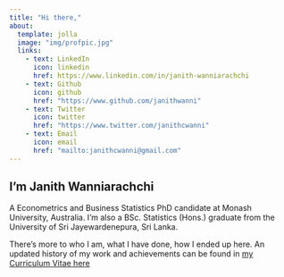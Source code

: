 ```yaml
---
title: "Hi there,"
about:
  template: jolla
  image: "img/profpic.jpg"  
  links:
    - text: LinkedIn
      icon: linkedin
      href: https://www.linkedin.com/in/janith-wanniarachchi
    - text: Github
      icon: github
      href: "https://www.github.com/janithwanni"
    - text: Twitter
      icon: twitter
      href: "https://www.twitter.com/janithcwanni"
    - text: Email
      icon: email
      href: "mailto:janithcwanni@gmail.com"
---
```

 
## I'm Janith Wanniarachchi

A Econometrics and Business Statistics PhD candidate at Monash University, Australia. I'm also a BSc. Statistics (Hons.) graduate from the University of Sri Jayewardenepura, Sri Lanka. 

There's more to who I am, what I have done, how I ended up here. An updated history of my work and achievements can be found in [my Curriculum Vitae here](Janith_Wanniarachchi_Portfolio.pdf)


